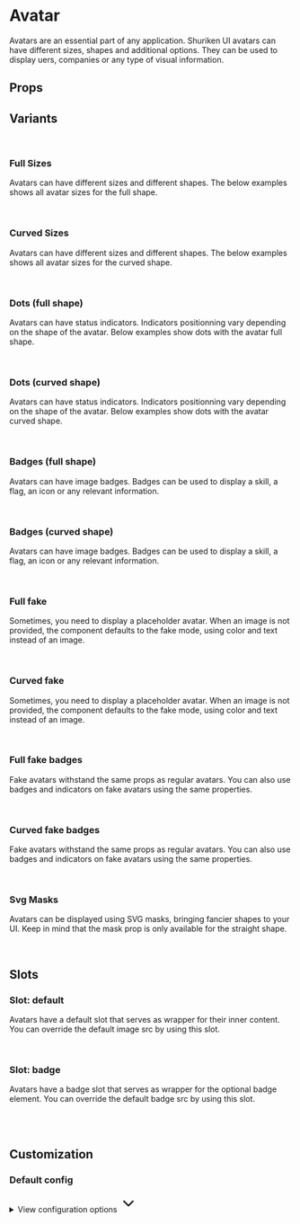 
<Meta of={AvatarStories} />

# Avatar

Avatars are an essential part of any application. Shuriken UI avatars can have different sizes, shapes and additional options. They can be used to display uers, companies or any type of visual information.

<Primary />

## Props

<Controls />

## Variants

<br />

### Full Sizes

Avatars can have different sizes and different shapes. The below examples shows all avatar sizes for the full shape.

<div className="flex items-end gap-2 bg-slate-100 dark:bg-slate-900 p-6 rounded-sm">
  <Story of={AvatarStories.SizeXxsFull} />
  <Story of={AvatarStories.SizeXsFull} />
  <Story of={AvatarStories.SizeSmFull} />
  <Story of={AvatarStories.SizeMdFull} />
  <Story of={AvatarStories.SizeLgFull} />
  <Story of={AvatarStories.SizeXlFull} />
  <Story of={AvatarStories.Size2XlFull} />
  <Story of={AvatarStories.Size3XlFull} />
  <Story of={AvatarStories.Size4XlFull} />
</div>

<br />

### Curved Sizes

Avatars can have different sizes and different shapes. The below examples shows all avatar sizes for the curved shape.

<div className="flex items-end gap-2 bg-slate-100 dark:bg-slate-900 p-6 rounded-sm">
  <Story of={AvatarStories.SizeXxsCurved} />
  <Story of={AvatarStories.SizeXsCurved} />
  <Story of={AvatarStories.SizeSmCurved} />
  <Story of={AvatarStories.SizeMdCurved} />
  <Story of={AvatarStories.SizeLgCurved} />
  <Story of={AvatarStories.SizeXlCurved} />
  <Story of={AvatarStories.Size2XlCurved} />
  <Story of={AvatarStories.Size3XlCurved} />
  <Story of={AvatarStories.Size4XlCurved} />
</div>

<br />

### Dots (full shape)

Avatars can have status indicators. Indicators positionning vary depending on the shape of the avatar. Below examples show dots with the avatar full shape.

<div className="flex items-end gap-2 bg-slate-100 dark:bg-slate-900 p-6 rounded-sm">
  <Story of={AvatarStories.DotXxsFull} />
  <Story of={AvatarStories.DotXsFull} />
  <Story of={AvatarStories.DotSmFull} />
  <Story of={AvatarStories.DotMdFull} />
  <Story of={AvatarStories.DotLgFull} />
  <Story of={AvatarStories.DotXlFull} />
  <Story of={AvatarStories.Dot2XlFull} />
  <Story of={AvatarStories.Dot3XlFull} />
  <Story of={AvatarStories.Dot4XlFull} />
</div>

<br />

### Dots (curved shape)

Avatars can have status indicators. Indicators positionning vary depending on the shape of the avatar. Below examples show dots with the avatar curved shape.

<div className="flex items-end gap-2 bg-slate-100 dark:bg-slate-900 p-6 rounded-sm">
  <Story of={AvatarStories.DotXxsCurved} />
  <Story of={AvatarStories.DotXsCurved} />
  <Story of={AvatarStories.DotSmCurved} />
  <Story of={AvatarStories.DotMdCurved} />
  <Story of={AvatarStories.DotLgCurved} />
  <Story of={AvatarStories.DotXlCurved} />
  <Story of={AvatarStories.Dot2XlCurved} />
  <Story of={AvatarStories.Dot3XlCurved} />
  <Story of={AvatarStories.Dot4XlCurved} />
</div>

<br />

### Badges (full shape)

Avatars can have image badges. Badges can be used to display a skill, a flag, an icon or any relevant information.

<div className="flex items-end gap-2 bg-slate-100 dark:bg-slate-900 p-6 rounded-sm">
  <Story of={AvatarStories.BadgeXxsFull} />
  <Story of={AvatarStories.BadgeXsFull} />
  <Story of={AvatarStories.BadgeSmFull} />
  <Story of={AvatarStories.BadgeMdFull} />
  <Story of={AvatarStories.BadgeLgFull} />
  <Story of={AvatarStories.BadgeXlFull} />
  <Story of={AvatarStories.Badge2XlFull} />
  <Story of={AvatarStories.Badge3XlFull} />
  <Story of={AvatarStories.Badge4XlFull} />
</div>

<br />

### Badges (curved shape)

Avatars can have image badges. Badges can be used to display a skill, a flag, an icon or any relevant information.

<div className="flex items-end gap-2 bg-slate-100 dark:bg-slate-900 p-6 rounded-sm">
  <Story of={AvatarStories.BadgeXxsCurved} />
  <Story of={AvatarStories.BadgeXsCurved} />
  <Story of={AvatarStories.BadgeSmCurved} />
  <Story of={AvatarStories.BadgeMdCurved} />
  <Story of={AvatarStories.BadgeLgCurved} />
  <Story of={AvatarStories.BadgeXlCurved} />
  <Story of={AvatarStories.Badge2XlCurved} />
  <Story of={AvatarStories.Badge3XlCurved} />
  <Story of={AvatarStories.Badge4XlCurved} />
</div>

<br />

### Full fake

Sometimes, you need to display a placeholder avatar. When an image is not provided, the component defaults to the fake mode, using color and text instead of an image.

<div className="flex items-end gap-2 bg-slate-100 dark:bg-slate-900 p-6 rounded-sm">
  <Story of={AvatarStories.SizeXxsFullFake} />
  <Story of={AvatarStories.SizeXsFullFake} />
  <Story of={AvatarStories.SizeSmFullFake} />
  <Story of={AvatarStories.SizeMdFullFake} />
  <Story of={AvatarStories.SizeLgFullFake} />
  <Story of={AvatarStories.SizeXlFullFake} />
  <Story of={AvatarStories.Size2XlFullFake} />
  <Story of={AvatarStories.Size3XlFullFake} />
  <Story of={AvatarStories.Size4XlFullFake} />
</div>

<br />

### Curved fake

Sometimes, you need to display a placeholder avatar. When an image is not provided, the component defaults to the fake mode, using color and text instead of an image.

<div className="flex items-end gap-2 bg-slate-100 dark:bg-slate-900 p-6 rounded-sm">
  <Story of={AvatarStories.SizeXxsCurvedFake} />
  <Story of={AvatarStories.SizeXsCurvedFake} />
  <Story of={AvatarStories.SizeSmCurvedFake} />
  <Story of={AvatarStories.SizeMdCurvedFake} />
  <Story of={AvatarStories.SizeLgCurvedFake} />
  <Story of={AvatarStories.SizeXlCurvedFake} />
  <Story of={AvatarStories.Size2XlCurvedFake} />
  <Story of={AvatarStories.Size3XlCurvedFake} />
  <Story of={AvatarStories.Size4XlCurvedFake} />
</div>

<br />

### Full fake badges

Fake avatars withstand the same props as regular avatars. You can also use badges and indicators on fake avatars using the same properties.

<div className="flex items-end gap-2 bg-slate-100 dark:bg-slate-900 p-6 rounded-sm">
  <Story of={AvatarStories.SizeXxsFullFakeBadge} />
  <Story of={AvatarStories.SizeXsFullFakeBadge} />
  <Story of={AvatarStories.SizeSmFullFakeBadge} />
  <Story of={AvatarStories.SizeMdFullFakeBadge} />
  <Story of={AvatarStories.SizeLgFullFakeBadge} />
  <Story of={AvatarStories.SizeXlFullFakeBadge} />
  <Story of={AvatarStories.Size2XlFullFakeBadge} />
  <Story of={AvatarStories.Size3XlFullFakeBadge} />
  <Story of={AvatarStories.Size4XlFullFakeBadge} />
</div>

<br />

### Curved fake badges

Fake avatars withstand the same props as regular avatars. You can also use badges and indicators on fake avatars using the same properties.

<div className="flex items-end gap-2 bg-slate-100 dark:bg-slate-900 p-6 rounded-sm">
  <Story of={AvatarStories.SizeXxsCurvedFakeBadge} />
  <Story of={AvatarStories.SizeXsCurvedFakeBadge} />
  <Story of={AvatarStories.SizeSmCurvedFakeBadge} />
  <Story of={AvatarStories.SizeMdCurvedFakeBadge} />
  <Story of={AvatarStories.SizeLgCurvedFakeBadge} />
  <Story of={AvatarStories.SizeXlCurvedFakeBadge} />
  <Story of={AvatarStories.Size2XlCurvedFakeBadge} />
  <Story of={AvatarStories.Size3XlCurvedFakeBadge} />
  <Story of={AvatarStories.Size4XlCurvedFakeBadge} />
</div>

<br />

### Svg Masks

Avatars can be displayed using SVG masks, bringing fancier shapes to your UI. Keep in mind that the mask prop is only available for the straight shape.

<div className="flex items-end gap-2 bg-slate-100 dark:bg-slate-900 p-6 rounded-sm">
  <Story of={AvatarStories.MaskHex} />
  <Story of={AvatarStories.MaskHexed} />
  <Story of={AvatarStories.MaskBlob} />
  <Story of={AvatarStories.MaskDeca} />
  <Story of={AvatarStories.MaskDiamond} />
</div>

<br />

## Slots

### Slot: default

Avatars have a default slot that serves as wrapper for their inner content. You can override the default image src by using this slot.

<div className="flex gap-2 bg-slate-100 dark:bg-slate-900 p-6 rounded-sm">
  <Story of={AvatarStories.SlotDefault} />
</div>

<br />

### Slot: badge

Avatars have a badge slot that serves as wrapper for the optional badge element. You can override the default badge src by using this slot.

<div className="flex gap-2 bg-slate-100 dark:bg-slate-900 p-6 rounded-sm">
  <Story of={AvatarStories.SlotBadge} />
</div>

<br />
<br />

## Customization

### Default config

<div class="relative">
  <details class="relative bg-slate-50 border border-slate-200 rounded-lg p-4 [&>summary>svg]:open:-rotate-180">
    <summary class="list-none cursor-pointer">
      <span class="font-sans text-slate-500">View configuration options</span>
      <svg
        class="w-5 h-5 text-slate-500 absolute top-5 end-4 transition-transform duration-300"
        xmlns="http://www.w3.org/2000/svg"
        width="32"
        height="32"
        viewBox="0 0 24 24"
      >
        <path
          fill="none"
          stroke="currentColor"
          stroke-linecap="round"
          stroke-linejoin="round"
          stroke-width="2"
          d="m6 9l6 6l6-6"
        />
      </svg>
    </summary>

    <div class="!mt-4">
      <pre >
        {JSON.stringify(defaultAvatarConfig, null, 2)}
      </pre>
    </div>

  </details>
</div>